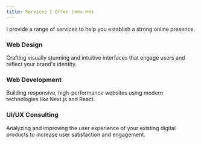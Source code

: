 ```yaml
---
title: Services I Offer (আমার সেবা)
---
```


I provide a range of services to help you establish a strong online presence.

### Web Design
Crafting visually stunning and intuitive interfaces that engage users and reflect your brand's identity.

### Web Development
Building responsive, high-performance websites using modern technologies like Next.js and React.

### UI/UX Consulting
Analyzing and improving the user experience of your existing digital products to increase user satisfaction and engagement.
